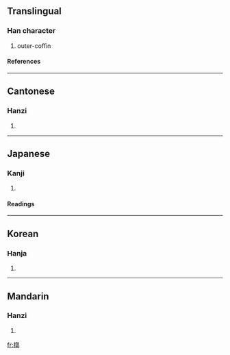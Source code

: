 {{see|椁}}

==Translingual==
===Han character===
{{Han char|rn=75|rad=木|as=11|sn=15|four=4792<sub>7</sub>|canj=木卜木中 (DYDL)}}
# outer-coffin
====References====
{{Han ref|kx=0547.050|dkj=15362|dj=0935.020|hdz=21268.010|uh=69E8|ud=27112|bh=BCCD|bd=48333}}

----
==Cantonese==
===Hanzi===
{{yue-hanzi|jyut=|y=gwok3}}
# {{defn|Cantonese}}

----
==Japanese==
===Kanji===
{{ja-kanji|grade=|rs=木11}}
# {{defn|Japanese}} 
====Readings====
{{ja-readings|on=[[かく]] (kaku)|kun=[[そとひつぎ]] (sotohitsugi)}}

----
==Korean==
===Hanja===
{{ko-hanja|hangeul=곽|eumhun=|rv=gwak|mr=kwak|y=kwak}}
# {{defn|Korean}}

----
==Mandarin==
===Hanzi===
{{cmn-hanzi|sim=椁|pin=[[guǒ]] (guo3)|wg=kuo<sup>3</sup>}}
# {{defn|Mandarin}}

[[fr:槨]]